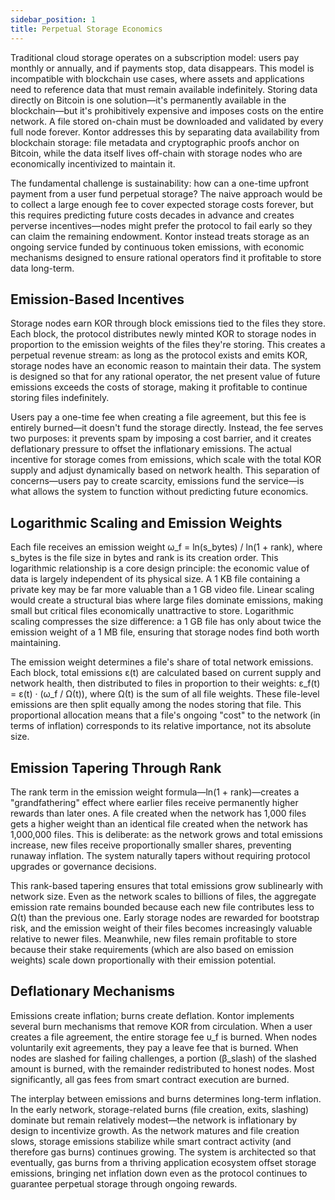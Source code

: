 ```yaml
---
sidebar_position: 1
title: Perpetual Storage Economics
---
```


Traditional cloud storage operates on a subscription model: users pay monthly or annually, and if payments stop, data disappears. This model is incompatible with blockchain use cases, where assets and applications need to reference data that must remain available indefinitely. Storing data directly on Bitcoin is one solution—it's permanently available in the blockchain—but it's prohibitively expensive and imposes costs on the entire network. A file stored on-chain must be downloaded and validated by every full node forever. Kontor addresses this by separating data availability from blockchain storage: file metadata and cryptographic proofs anchor on Bitcoin, while the data itself lives off-chain with storage nodes who are economically incentivized to maintain it.

The fundamental challenge is sustainability: how can a one-time upfront payment from a user fund perpetual storage? The naive approach would be to collect a large enough fee to cover expected storage costs forever, but this requires predicting future costs decades in advance and creates perverse incentives—nodes might prefer the protocol to fail early so they can claim the remaining endowment. Kontor instead treats storage as an ongoing service funded by continuous token emissions, with economic mechanisms designed to ensure rational operators find it profitable to store data long-term.

## Emission-Based Incentives

Storage nodes earn KOR through block emissions tied to the files they store. Each block, the protocol distributes newly minted KOR to storage nodes in proportion to the emission weights of the files they're storing. This creates a perpetual revenue stream: as long as the protocol exists and emits KOR, storage nodes have an economic reason to maintain their data. The system is designed so that for any rational operator, the net present value of future emissions exceeds the costs of storage, making it profitable to continue storing files indefinitely.

Users pay a one-time fee when creating a file agreement, but this fee is entirely burned—it doesn't fund the storage directly. Instead, the fee serves two purposes: it prevents spam by imposing a cost barrier, and it creates deflationary pressure to offset the inflationary emissions. The actual incentive for storage comes from emissions, which scale with the total KOR supply and adjust dynamically based on network health. This separation of concerns—users pay to create scarcity, emissions fund the service—is what allows the system to function without predicting future economics.

## Logarithmic Scaling and Emission Weights

Each file receives an emission weight ω_f = ln(s_bytes) / ln(1 + rank), where s_bytes is the file size in bytes and rank is its creation order. This logarithmic relationship is a core design principle: the economic value of data is largely independent of its physical size. A 1 KB file containing a private key may be far more valuable than a 1 GB video file. Linear scaling would create a structural bias where large files dominate emissions, making small but critical files economically unattractive to store. Logarithmic scaling compresses the size difference: a 1 GB file has only about twice the emission weight of a 1 MB file, ensuring that storage nodes find both worth maintaining.

The emission weight determines a file's share of total network emissions. Each block, total emissions ε(t) are calculated based on current supply and network health, then distributed to files in proportion to their weights: ε_f(t) = ε(t) · (ω_f / Ω(t)), where Ω(t) is the sum of all file weights. These file-level emissions are then split equally among the nodes storing that file. This proportional allocation means that a file's ongoing "cost" to the network (in terms of inflation) corresponds to its relative importance, not its absolute size.

## Emission Tapering Through Rank

The rank term in the emission weight formula—ln(1 + rank)—creates a "grandfathering" effect where earlier files receive permanently higher rewards than later ones. A file created when the network has 1,000 files gets a higher weight than an identical file created when the network has 1,000,000 files. This is deliberate: as the network grows and total emissions increase, new files receive proportionally smaller shares, preventing runaway inflation. The system naturally tapers without requiring protocol upgrades or governance decisions.

This rank-based tapering ensures that total emissions grow sublinearly with network size. Even as the network scales to billions of files, the aggregate emission rate remains bounded because each new file contributes less to Ω(t) than the previous one. Early storage nodes are rewarded for bootstrap risk, and the emission weight of their files becomes increasingly valuable relative to newer files. Meanwhile, new files remain profitable to store because their stake requirements (which are also based on emission weights) scale down proportionally with their emission potential.

## Deflationary Mechanisms

Emissions create inflation; burns create deflation. Kontor implements several burn mechanisms that remove KOR from circulation. When a user creates a file agreement, the entire storage fee υ_f is burned. When nodes voluntarily exit agreements, they pay a leave fee that is burned. When nodes are slashed for failing challenges, a portion (β_slash) of the slashed amount is burned, with the remainder redistributed to honest nodes. Most significantly, all gas fees from smart contract execution are burned.

The interplay between emissions and burns determines long-term inflation. In the early network, storage-related burns (file creation, exits, slashing) dominate but remain relatively modest—the network is inflationary by design to incentivize growth. As the network matures and file creation slows, storage emissions stabilize while smart contract activity (and therefore gas burns) continues growing. The system is architected so that eventually, gas burns from a thriving application ecosystem offset storage emissions, bringing net inflation down even as the protocol continues to guarantee perpetual storage through ongoing rewards.
